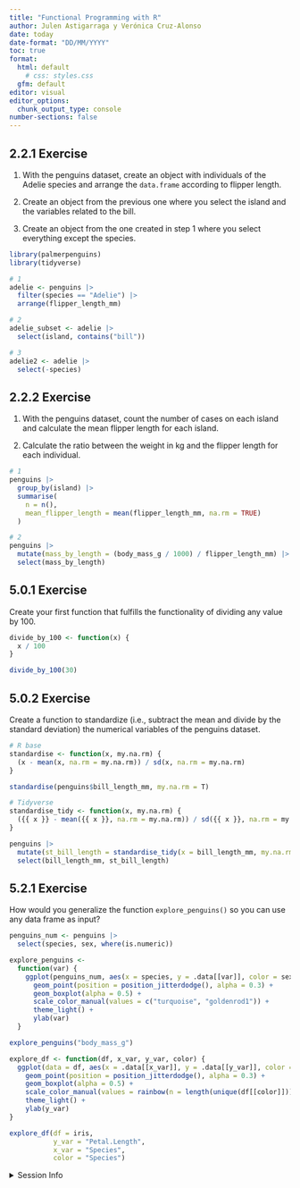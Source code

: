 ```yaml
---
title: "Functional Programming with R"
author: Julen Astigarraga y Verónica Cruz-Alonso
date: today
date-format: "DD/MM/YYYY"
toc: true
format:
  html: default
    # css: styles.css
  gfm: default
editor: visual
editor_options: 
  chunk_output_type: console
number-sections: false
---
```


## 2.2.1 Exercise

1.  With the penguins dataset, create an object with individuals of the Adelie species and arrange the `data.frame` according to flipper length.

2.  Create an object from the previous one where you select the island and the variables related to the bill.

3.  Create an object from the one created in step 1 where you select everything except the species.

```r

library(palmerpenguins)
library(tidyverse)

# 1
adelie <- penguins |> 
  filter(species == "Adelie") |> 
  arrange(flipper_length_mm)

# 2
adelie_subset <- adelie |> 
  select(island, contains("bill"))

# 3
adelie2 <- adelie |> 
  select(-species)

```

## 2.2.2 Exercise

1.  With the penguins dataset, count the number of cases on each island and calculate the mean flipper length for each island.

2.  Calculate the ratio between the weight in kg and the flipper length for each individual.

```r

# 1
penguins |> 
  group_by(island) |> 
  summarise(
    n = n(),
    mean_flipper_length = mean(flipper_length_mm, na.rm = TRUE)
  )

# 2
penguins |> 
  mutate(mass_by_length = (body_mass_g / 1000) / flipper_length_mm) |> 
  select(mass_by_length)

```

## 5.0.1 Exercise

Create your first function that fulfills the functionality of dividing any value by 100.

```r

divide_by_100 <- function(x) {
  x / 100
}

divide_by_100(30)

```

## 5.0.2 Exercise

Create a function to standardize (i.e., subtract the mean and divide by the standard deviation) the numerical variables of the penguins dataset.

```r

# R base
standardise <- function(x, my.na.rm) {
  (x - mean(x, na.rm = my.na.rm)) / sd(x, na.rm = my.na.rm)
}

standardise(penguins$bill_length_mm, my.na.rm = T)

# Tidyverse
standardise_tidy <- function(x, my.na.rm) {
  ({{ x }} - mean({{ x }}, na.rm = my.na.rm)) / sd({{ x }}, na.rm = my.na.rm)
} 

penguins |> 
  mutate(st_bill_length = standardise_tidy(x = bill_length_mm, my.na.rm = T)) |> 
  select(bill_length_mm, st_bill_length)

```

## 5.2.1 Exercise

How would you generalize the function `explore_penguins()` so you can use any data frame as input?

```r

penguins_num <- penguins |> 
  select(species, sex, where(is.numeric))

explore_penguins <-
  function(var) {
    ggplot(penguins_num, aes(x = species, y = .data[[var]], color = sex)) +
      geom_point(position = position_jitterdodge(), alpha = 0.3) +
      geom_boxplot(alpha = 0.5) +
      scale_color_manual(values = c("turquoise", "goldenrod1")) +
      theme_light() +
      ylab(var)
  }

explore_penguins("body_mass_g")

explore_df <- function(df, x_var, y_var, color) {
  ggplot(data = df, aes(x = .data[[x_var]], y = .data[[y_var]], color = .data[[color]])) + 
    geom_point(position = position_jitterdodge(), alpha = 0.3) +
    geom_boxplot(alpha = 0.5) + 
    scale_color_manual(values = rainbow(n = length(unique(df[[color]])))) +
    theme_light() + 
    ylab(y_var)
}

explore_df(df = iris,
           y_var = "Petal.Length",
           x_var = "Species",
           color = "Species")

```

<details>

<summary>Session Info</summary>

```r
Sys.time()
sessionInfo()
```

</details>
